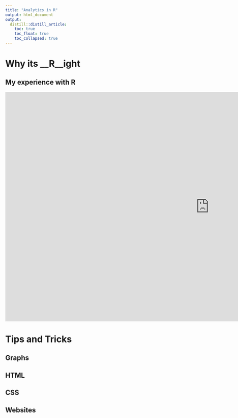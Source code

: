 ```yaml
---
title: "Analytics in R"
output: html_document
output: 
  distill::distill_article:
    toc: true
    toc_float: true
    toc_collapsed: true
---
```


# Why its __R__ight


## My experience with R

<iframe width="1280" height="720" src="https://www.youtube.com/embed/p8Py9C8iq2s" frameborder="0" allow="accelerometer; autoplay; clipboard-write; encrypted-media; gyroscope; picture-in-picture" allowfullscreen></iframe>

# Tips and Tricks

## Graphs

## HTML

## CSS

## Websites